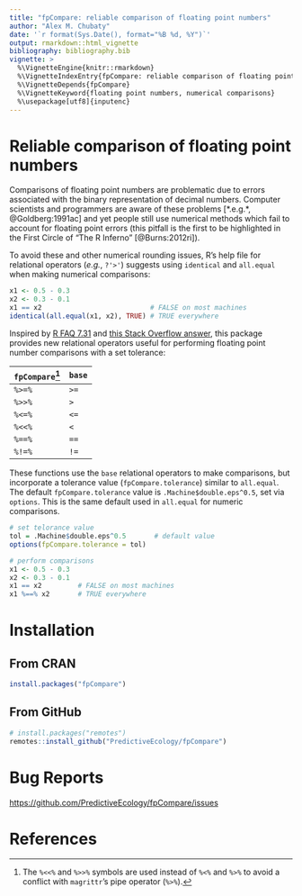 ```yaml
---
title: "fpCompare: reliable comparison of floating point numbers"
author: "Alex M. Chubaty"
date: '`r format(Sys.Date(), format="%B %d, %Y")`'
output: rmarkdown::html_vignette
bibliography: bibliography.bib
vignette: >
  %\VignetteEngine{knitr::rmarkdown}
  %\VignetteIndexEntry{fpCompare: reliable comparison of floating point numbers}
  %\VignetteDepends{fpCompare}
  %\VignetteKeyword{floating point numbers, numerical comparisons}
  %\usepackage[utf8]{inputenc}
---
```


# Reliable comparison of floating point numbers
Comparisons of floating point numbers are problematic due to errors associated with the binary representation of decimal numbers.
Computer scientists and programmers are aware of these problems [*.e.g.*, @Goldberg:1991ac] and yet people still use numerical methods which fail to account for floating point errors (this pitfall is the first to be highlighted in the First Circle of "The R Inferno" [@Burns:2012ri]).

To avoid these and other numerical rounding issues, R's help file for relational operators (*e.g.*, `?'>'`) suggests using `identical` and `all.equal` when making numerical comparisons:

```r
x1 <- 0.5 - 0.3
x2 <- 0.3 - 0.1
x1 == x2                           # FALSE on most machines
identical(all.equal(x1, x2), TRUE) # TRUE everywhere
```

Inspired by [R FAQ 7.31](https://cran.r-project.org/doc/FAQ/R-FAQ.html#Why-doesn_0027t-R-think-these-numbers-are-equal_003f) and [this Stack Overflow answer](https://stackoverflow.com/a/2769618/1380598), this package provides new relational operators useful for performing floating point number comparisons with a set tolerance:

**`fpCompare`**[^1] | **`base`**
--------------------|-----------
`%>=%`              | `>=`
`%>>%`              | `>`
`%<=%`              | `<=`
`%<<%`              | `<`
`%==%`              | `==`
`%!=%`              | `!=`

These functions use the `base` relational operators to make comparisons, but incorporate a tolerance value (`fpCompare.tolerance`) similar to `all.equal`.
The default `fpCompare.tolerance` value is `.Machine$double.eps^0.5`, set via `options`.
This is the same default used in `all.equal` for numeric comparisons.

```r
# set telorance value
tol = .Machine$double.eps^0.5       # default value
options(fpCompare.tolerance = tol)

# perform comparisons
x1 <- 0.5 - 0.3
x2 <- 0.3 - 0.1
x1 == x2         # FALSE on most machines
x1 %==% x2       # TRUE everywhere
```

[^1]: The `%<<%` and `%>>%` symbols are used instead of `%<%` and `%>%` to avoid a conflict with `magrittr`'s pipe operator (`%>%`).

\newpage

# Installation

## From CRAN

```r
install.packages("fpCompare")
```

## From GitHub

```r
# install.packages("remotes")
remotes::install_github("PredictiveEcology/fpCompare")
```

# Bug Reports

<https://github.com/PredictiveEcology/fpCompare/issues>

# References
